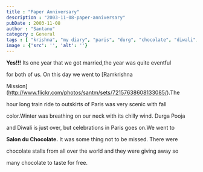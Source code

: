 ```yaml
---
title : "Paper Anniversary"
description : "2003-11-08-paper-anniversary"
pubDate : 2003-11-08
author : "Santanu"
category : General
tags : [ "krishna", "my diary", "paris", "durg", "chocolate", "diwali", "anniversary", "rain",]
image : {'src': '', 'alt': ''}
---
```

**Yes!!!** Its one year that we got married,the year was quite eventful

for both of us. On this day we went to [Ramkrishna

Mission](http://www.flickr.com/photos/santm/sets/72157638608133085/).The

hour long train ride to outskirts of Paris was very scenic with fall

color.Winter was breathing on our neck with its chilly wind. Durga Pooja

and Diwali is just over, but celebrations in Paris goes on.We went to

**Salon du Chocolate.** It was some thing not to be missed. There were

chocolate stalls from all over the world and they were giving away so

many chocolate to taste for free.
